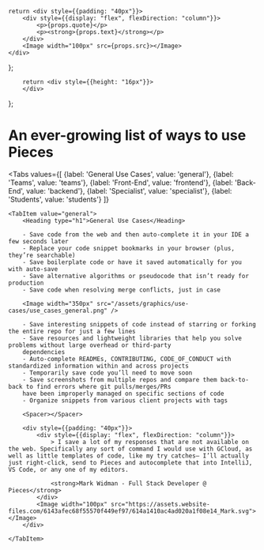    return <div style={{padding: "40px"}}>
        <div style={{display: "flex", flexDirection: "column"}}>
            <p>{props.quote}</p>
            <p><strong>{props.text}</strong></p>
        </div>
        <Image width="100px" src={props.src}></Image>
    </div>
};


        return <div style={{height: "16px"}}>
        </div>
};

# An ever-growing list of ways to use Pieces

<Tabs
    values={[
        {label: 'General Use Cases', value: 'general'},
        {label: 'Teams', value: 'teams'},
        {label: 'Front-End', value: 'frontend'},
        {label: 'Back-End', value: 'backend'},
        {label: 'Specialist', value: 'specialist'},
        {label: 'Students', value: 'students'}
    ]}
>
    <TabItem value="general">
        <Heading type="h1">General Use Cases</Heading>

        - Save code from the web and then auto-complete it in your IDE a few seconds later
        - Replace your code snippet bookmarks in your browser (plus, they’re searchable)
        - Save boilerplate code or have it saved automatically for you with auto-save
        - Save alternative algorithms or pseudocode that isn’t ready for production
        - Save code when resolving merge conflicts, just in case

        <Image width="350px" src="/assets/graphics/use-cases/use_cases_general.png" />

        - Save interesting snippets of code instead of starring or forking the entire repo for just a few lines
        - Save resources and lightweight libraries that help you solve problems without large overhead or third-party
        dependencies
        - Auto-complete READMEs, CONTRIBUTING, CODE_OF_CONDUCT with standardized information within and across projects
        - Temporarily save code you’ll need to move soon
        - Save screenshots from multiple repos and compare them back-to-back to find errors where git pulls/merges/PRs
        have been improperly managed on specific sections of code
        - Organize snippets from various client projects with tags

        <Spacer></Spacer>

        <div style={{padding: "40px"}}>
            <div style={{display: "flex", flexDirection: "column"}}>
                > I save a lot of my responses that are not available on the web. Specifically any sort of command I would use with GCloud, as well as little templates of code, like my try catches— I’ll actually just right-click, send to Pieces and autocomplete that into IntelliJ, VS Code, or any one of my editors.

                <strong>Mark Widman - Full Stack Developer @ Pieces</strong>
            </div>
            <Image width="100px" src="https://assets.website-files.com/6143afec68f55570f449ef97/614a1410ac4ad020a1f08e14_Mark.svg"></Image>
        </div>

    </TabItem>

</Tabs>